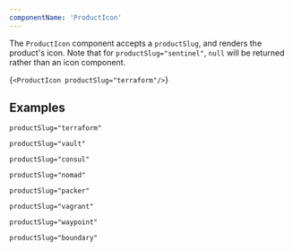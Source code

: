 ```yaml
---
componentName: 'ProductIcon'
---
```


The `ProductIcon` component accepts a `productSlug`, and renders the product's icon. Note that for `productSlug="sentinel"`, `null` will be returned rather than an icon component.

<LiveComponent>{`<ProductIcon productSlug="terraform"/>`}</LiveComponent>

## Examples

`productSlug="terraform"`

<ProductIcon productSlug="terraform" />

`productSlug="vault"`

<ProductIcon productSlug="vault" />

`productSlug="consul"`

<ProductIcon productSlug="consul" />

`productSlug="nomad"`

<ProductIcon productSlug="nomad" />

`productSlug="packer"`

<ProductIcon productSlug="packer" />

`productSlug="vagrant"`

<ProductIcon productSlug="vagrant" />

`productSlug="waypoint"`

<ProductIcon productSlug="waypoint" />

`productSlug="boundary"`

<ProductIcon productSlug="boundary" />
